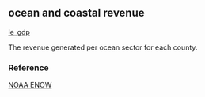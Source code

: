 ## ocean and coastal revenue

[le_gdp](https://github.com/OHI-Science/mhi/blob/master/region2017/layers/)

The revenue generated per ocean sector for each county.

### Reference

[NOAA ENOW](https://coast.noaa.gov/digitalcoast/tools/enow.html)